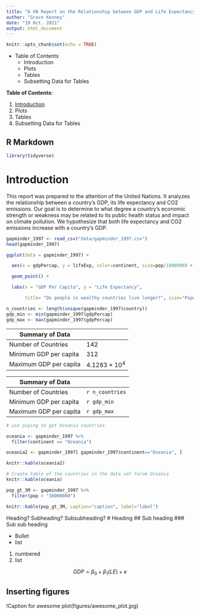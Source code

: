 ```yaml
---
title: "A UN Report on the Relationship between GDP and Life Expectancy"
author: "Grace Kenney"
date: "19 Oct. 2021"
output: html_document
---
```


```r
knitr::opts_chunk$set(echo = TRUE)
```

* Table of Contents
  + Introduction
  + Plots
  + Tables
  + Subsetting Data for Tables
  
**Table of Contents:**

  1. [Introduction](#introduction)
  2. Plots
  3. Tables
  4. Subsetting Data for Tables

## R Markdown

```r
library(tidyverse)
```

# Introduction

This report was prepared to the attention of the United Nations. It analyzes the relationship between a country's GDP, its life expectancy and CO2 emissions. Our goal is to determine to what degree a country’s economic strength or weakness may be related to its public health status and impact on climate pollution. We hypothesize that both life expectancy and CO2 emissions increase with a country's GDP.

```r
gapminder_1997 <- read_csv("data/gapminder_1997.csv")
head(gapminder_1997)
```

```r
ggplot(data = gapminder_1997) + 

  aes(x = gdpPercap, y = lifeExp, color=continent, size=pop/1000000) + 

  geom_point() +

  labs(x = "GDP Per Capita", y = "Life Expectancy",

       title= "Do people in wealthy countries live longer?", size="Population (in millions)")
```

```r
n_countries <- length(unique(gapminder_1997$country))
gdp_min <- min(gapminder_1997$gdpPercap)
gdp_max <- max(gapminder_1997$gdpPercap)
```


|Summary of Data|
|------|------|
|Number of Countries|142|
|Minimum GDP per capita|312|
|Maximum GDP per capita|4.1283 &times; 10<sup>4</sup>|


|Summary of Data|
|------|------|
|Number of Countries|`r n_countries`|
|Minimum GDP per capita|`r gdp_min`|
|Maximum GDP per capita|`r gdp_max`|


```r
# use piping to get Oceania countries

oceania <- gapminder_1997 %>%
  filter(continent == "Oceania")

oceania2 <- gapminder_1997[ gapminder_1997$continent=="Oceania", ]

knitr::kable(oceania2)

```




```r

# Create table of the countries in the data set forom Oceania
knitr::kable(oceania)

```

```r
pop_gt_3M <- gapminder_1997 %>%
  filter(pop > "30000000")

knitr::kable(pop_gt_3M, caption="caption", label="label")
```


Heading? Subheading? Subsubheading?
# Heading
## Sub heading
### Sub sub heading

* Bullet
* list

1. numbered
2. list


$$ GDP = \beta_0 + \beta_1 (LE) + e $$

## Inserting figures

!Caption for awesome plot(figures/awesome_plot.jpg)

